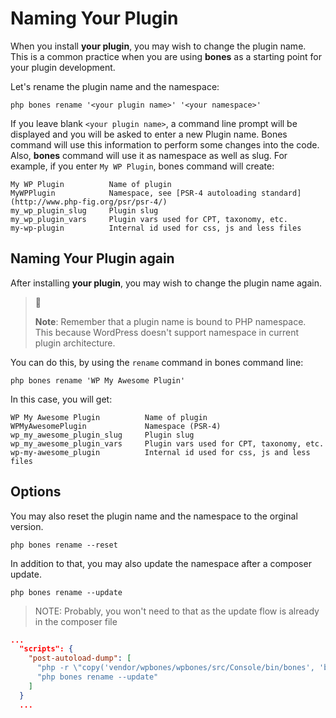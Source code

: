 # Naming Your Plugin

When you install **your plugin**, you may wish to change the plugin name. This is a common practice when you are using **bones** as a starting point for your plugin development.

Let's rename the plugin name and the namespace:

```shell
php bones rename '<your plugin name>' '<your namespace>'
```

If you leave blank `<your plugin name>`, a command line prompt will be displayed and you will be asked to enter a new Plugin name. Bones command will use this information to perform some changes into the code. Also, **bones** command will use it as namespace as well as slug. For example, if you enter `My WP Plugin`, bones command will create:

```
My WP Plugin          Name of plugin
MyWPPlugin            Namespace, see [PSR-4 autoloading standard](http://www.php-fig.org/psr/psr-4/)
my_wp_plugin_slug     Plugin slug
my_wp_plugin_vars     Plugin vars used for CPT, taxonomy, etc.
my-wp-plugin          Internal id used for css, js and less files
```

## Naming Your Plugin again

After installing **your plugin**, you may wish to change the plugin name again.

> :pushpin:
>
> **Note**: Remember that a plugin name is bound to PHP namespace. This because WordPress doesn't support namespace in current plugin architecture.

You can do this, by using the `rename` command in bones command line:

```shell
php bones rename 'WP My Awesome Plugin'
```

In this case, you will get:

```
WP My Awesome Plugin          Name of plugin
WPMyAwesomePlugin             Namespace (PSR-4)
wp_my_awesome_plugin_slug     Plugin slug
wp_my_awesome_plugin_vars     Plugin vars used for CPT, taxonomy, etc.
wp-my-awesome_plugin          Internal id used for css, js and less files
```

## Options

You may also reset the plugin name and the namespace to the orginal version.

```shell
php bones rename --reset
```

In addition to that, you may also update the namespace after a composer update.

```shell
php bones rename --update
```

> NOTE: Probably, you won't need to that as the update flow is already in the composer file

```json
...
  "scripts": {
    "post-autoload-dump": [
      "php -r \"copy('vendor/wpbones/wpbones/src/Console/bin/bones', 'bones');\"",
      "php bones rename --update"
    ]
  }
  ...
```
